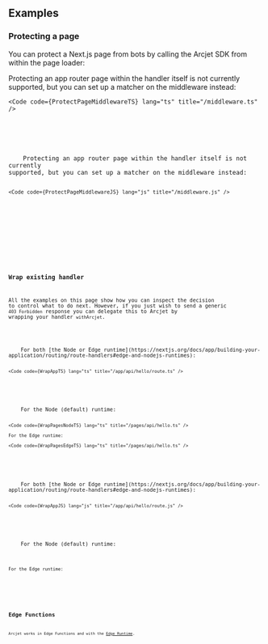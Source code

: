 
## Examples

### Protecting a page

You can protect a Next.js page from bots by calling the Arcjet SDK from within
the page loader:

<SelectableContent client:load syncKey="language" frameworkSwitcher>
  <div slot="TS (App)" slotIdx="1">
    Protecting an app router page within the handler itself is not currently
supported, but you can set up a matcher on the middleware instead:

    <Code code={ProtectPageMiddlewareTS} lang="ts" title="/middleware.ts" />

  </div>
  <div slot="TS (Pages)" slotIdx="2">
    <Code code={ProtectPagePagesTS} lang="ts" title="/pages/hello.tsx" />
  </div>
  <div slot="JS (App)" slotIdx="3">
    Protecting an app router page within the handler itself is not currently
supported, but you can set up a matcher on the middleware instead:

    <Code code={ProtectPageMiddlewareJS} lang="js" title="/middleware.js" />

  </div>
  <div slot="JS (Pages)" slotIdx="4">
    <Code code={ProtectPagePagesJS} lang="js" title="/pages/api/hello.ts" />
  </div>
</SelectableContent>

### Wrap existing handler

All the examples on this page show how you can inspect the decision to control
what to do next. However, if you just wish to send a generic `403 Forbidden`
response you can delegate this to Arcjet by wrapping your handler `withArcjet`.

<SelectableContent client:load syncKey="language" frameworkSwitcher>
  <div slot="TS (App)" slotIdx="1">
    For both [the Node or Edge runtime](https://nextjs.org/docs/app/building-your-application/routing/route-handlers#edge-and-nodejs-runtimes):

    <Code code={WrapAppTS} lang="ts" title="/app/api/hello/route.ts" />

  </div>
  <div slot="TS (Pages)" slotIdx="2">
    For the Node (default) runtime:

    <Code code={WrapPagesNodeTS} lang="ts" title="/pages/api/hello.ts" />

    For the Edge runtime:

    <Code code={WrapPagesEdgeTS} lang="ts" title="/pages/api/hello.ts" />

  </div>
  <div slot="JS (App)" slotIdx="3">
    For both [the Node or Edge runtime](https://nextjs.org/docs/app/building-your-application/routing/route-handlers#edge-and-nodejs-runtimes):

    <Code code={WrapAppJS} lang="js" title="/app/api/hello/route.js" />

  </div>
  <div slot="JS (Pages)" slotIdx="4">
    For the Node (default) runtime:

<Code code={WrapPagesNodeJS} title="/pages/api/hello.js" lang="js" />

For the Edge runtime:

<Code code={WrapPagesEdgeJS} title="/pages/api/hello.js" lang="js" />
  </div>
</SelectableContent>

## Edge Functions

Arcjet works in Edge Functions and with the
[Edge Runtime](https://edge-runtime.vercel.app/).

<SelectableContent client:load syncKey="language" frameworkSwitcher>
  <div slot="TS (App)" slotIdx="1">
    <Code code={EdgeAppTS} title="/app/api/hello/route.ts" lang="ts" />
  </div>
  <div slot="TS (Pages)" slotIdx="2">
    <Code code={EdgePagesTS} title="/pages/api/hello.ts" lang="ts" />
  </div>
  <div slot="JS (App)" slotIdx="3">
    <Code code={EdgeAppJS} title="/app/api/hello/route.js" lang="js" />
  </div>
  <div slot="JS (Pages)" slotIdx="4">
    <Code code={EdgePagesJS} title="/pages/api/hello.js" lang="js" />
  </div>
</SelectableContent>
